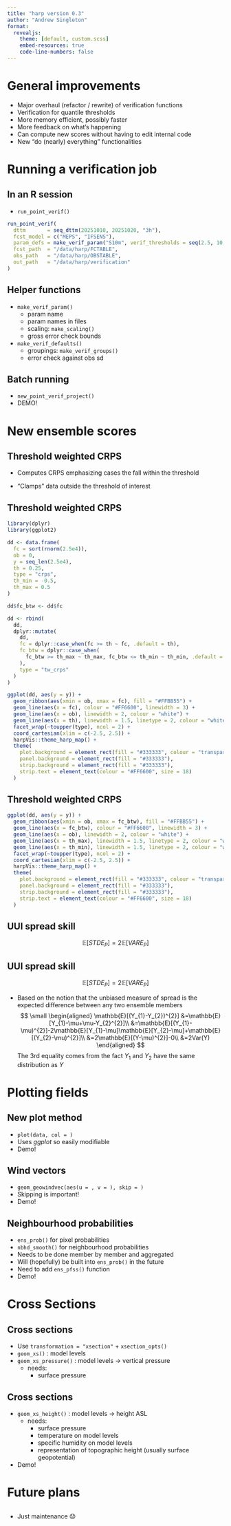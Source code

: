```yaml
---
title: "harp version 0.3"
author: "Andrew Singleton"
format: 
  revealjs:
    theme: [default, custom.scss]
    embed-resources: true
    code-line-numbers: false
---
```


# General improvements

-   Major overhaul (refactor / rewrite) of verification functions
-   Verification for quantile thresholds
-   More memory efficient, possibly faster
-   More feedback on what's happening
-   Can compute new scores without having to edit internal code
-   New "do (nearly) everything" functionalities

# Running a verification job

## In an R session

-   `run_point_verif()`

```r
run_point_verif(
  dttm       = seq_dttm(20251010, 20251020, "3h"),
  fcst_model = c("MEPS", "IFSENS"),
  param_defs = make_verif_param("S10m", verif_thresholds = seq(2.5, 10, 2.5)),
  fcst_path  = "/data/harp/FCTABLE",
  obs_path   = "/data/harp/OBSTABLE",
  out_path   = "/data/harp/verification"
)
```

## Helper functions

-   `make_verif_param()`
    -   param name
    -   param names in files
    -   scaling: `make_scaling()`
    -   gross error check bounds
-   `make_verif_defaults()`
    -   groupings: `make_verif_groups()`
    -   error check against obs sd

## Batch running

-   `new_point_verif_project()`
-   DEMO!

# New ensemble scores

## Threshold weighted CRPS

-   Computes CRPS emphasizing cases the fall within the threshold

-   "Clamps" data outside the threshold of interest

## Threshold weighted CRPS

```r
library(dplyr)
library(ggplot2)

dd <- data.frame(
  fc = sort(rnorm(2.5e4)),
  ob = 0,
  y = seq_len(2.5e4),
  th = 0.25,
  type = "crps",
  th_min = -0.5, 
  th_max = 0.5
)

dd$fc_btw <- dd$fc

dd <- rbind(
  dd, 
  dplyr::mutate(
    dd, 
    fc = dplyr::case_when(fc >= th ~ fc, .default = th),
    fc_btw = dplyr::case_when(
      fc_btw >= th_max ~ th_max, fc_btw <= th_min ~ th_min, .default = fc_btw
    ),
    type = "tw_crps"
  )
)

ggplot(dd, aes(y = y)) + 
  geom_ribbon(aes(xmin = ob, xmax = fc), fill = "#FFBB55") +
  geom_line(aes(x = fc), colour = "#FF6600", linewidth = 3) + 
  geom_line(aes(x = ob), linewidth = 2, colour = "white") + 
  geom_line(aes(x = th), linewidth = 1.5, linetype = 2, colour = "white") + 
  facet_wrap(~toupper(type), ncol = 2) + 
  coord_cartesian(xlim = c(-2.5, 2.5)) + 
  harpVis::theme_harp_map() + 
  theme(
    plot.background = element_rect(fill = "#333333", colour = "transparent"), 
    panel.background = element_rect(fill = "#333333"),
    strip.background = element_rect(fill = "#333333"),
    strip.text = element_text(colour = "#FF6600", size = 18)
  )

```

## Threshold weighted CRPS

```r
ggplot(dd, aes(y = y)) + 
  geom_ribbon(aes(xmin = ob, xmax = fc_btw), fill = "#FFBB55") +
  geom_line(aes(x = fc_btw), colour = "#FF6600", linewidth = 3) + 
  geom_line(aes(x = ob), linewidth = 2, colour = "white") + 
  geom_line(aes(x = th_max), linewidth = 1.5, linetype = 2, colour = "white") + 
  geom_line(aes(x = th_min), linewidth = 1.5, linetype = 2, colour = "white") + 
  facet_wrap(~toupper(type), ncol = 2) + 
  coord_cartesian(xlim = c(-2.5, 2.5)) + 
  harpVis::theme_harp_map() + 
  theme(
    plot.background = element_rect(fill = "#333333", colour = "transparent"), 
    panel.background = element_rect(fill = "#333333"),
    strip.background = element_rect(fill = "#333333"),
    strip.text = element_text(colour = "#FF6600", size = 18)
  )


```

## UUI spread skill

$$\mathbb{E}[STDE_{P}] = 2\mathbb{E}[VARE_{P}]$$

## UUI spread skill

$$\mathbb{E}[STDE_{P}] = 2\mathbb{E}[VARE_{P}]$$

-   Based on the notion that the unbiased measure of spread is the expected difference between any two ensemble members $$
    \small
    \begin{aligned}
    \mathbb{E}[(Y_{1}-Y_{2})^{2}]
    &=\mathbb{E}[Y_{1}-\mu+\mu-Y_{2}^{2}]\\
    &=\mathbb{E}[(Y_{1}-\mu)^{2}]-2\mathbb{E}[Y_{1}-\mu]\mathbb{E}[Y_{2}-\mu]+\mathbb{E}[(Y_{2}-\mu)^{2}]\\
    &=2\mathbb{E}[(Y-\mu)^{2}]-0\\
    &=2Var(Y)
    \end{aligned}
    $$ The 3rd equality comes from the fact $Y_{1}$ and $Y_{2}$ have the same distribution as $Y$

# Plotting fields

## New plot method

-   `plot(data, col = )`
-   Uses *ggplot* so easily modifiable
-   Demo!

## Wind vectors

-   `geom_geowindvec(aes(u = , v = ), skip = )`
-   Skipping is important!
-   Demo!

## Neighbourhood probabilities

-   `ens_prob()` for pixel probabilities
-   `nbhd_smooth()` for neighbourhood probabilities
-   Needs to be done member by member and aggregated
-   Will (hopefully) be built into `ens_prob()` in the future
-   Need to add `ens_pfss()` function
-   Demo!

# Cross Sections

## Cross sections

-   Use `transformation = "xsection"` + `xsection_opts()`
-   `geom_xs()` : model levels
-   `geom_xs_pressure()` : model levels -\> vertical pressure
    -   needs:
        -   surface pressure

## Cross sections

-   `geom_xs_height()` : model levels -\> height ASL
    -   needs:
        -   surface pressure
        -   temperature on model levels
        -   specific humidity on model levels
        -   representation of topographic height (usually surface geopotential)
-   Demo!

# Future plans

## 

-   Just maintenance 😞
